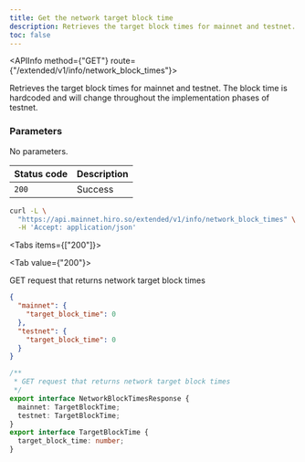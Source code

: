 ```yaml
---
title: Get the network target block time
description: Retrieves the target block times for mainnet and testnet.
toc: false
---
```



<Root>

<API>

<APIInfo method={"GET"} route={"/extended/v1/info/network_block_times"}>

Retrieves the target block times for mainnet and testnet. The block time is hardcoded and will change throughout the implementation phases of testnet.

### Parameters

No parameters.

| Status code | Description |
|:------------|:------------|
| `200`       | Success     |

</APIInfo>

<APIExample>

```bash title="Terminal"
curl -L \
  "https://api.mainnet.hiro.so/extended/v1/info/network_block_times" \
  -H 'Accept: application/json'
```

<Tabs items={["200"]}>

<Tab value={"200"}>

GET request that returns network target block times

```json title="Example response"
{
  "mainnet": {
    "target_block_time": 0
  },
  "testnet": {
    "target_block_time": 0
  }
}
```

<Accordions>

<Accordion title="Schema">

```ts
/**
 * GET request that returns network target block times
 */
export interface NetworkBlockTimesResponse {
  mainnet: TargetBlockTime;
  testnet: TargetBlockTime;
}
export interface TargetBlockTime {
  target_block_time: number;
}

```

</Accordion>

</Accordions>

</Tab>

</Tabs>

</APIExample>

</API>

</Root>
